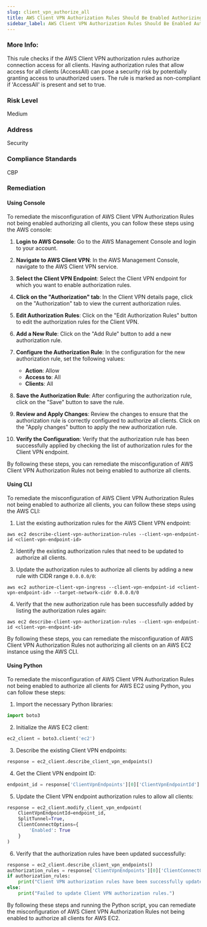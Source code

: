 ```yaml
---
slug: client_vpn_authorize_all
title: AWS Client VPN Authorization Rules Should Be Enabled Authorizing All Clients
sidebar_label: AWS Client VPN Authorization Rules Should Be Enabled Authorizing All Clients
---
```


### More Info:

This rule checks if the AWS Client VPN authorization rules authorize connection access for all clients. Having authorization rules that allow access for all clients (AccessAll) can pose a security risk by potentially granting access to unauthorized users. The rule is marked as non-compliant if 'AccessAll' is present and set to true.

### Risk Level

Medium

### Address

Security

### Compliance Standards

CBP

### Remediation

#### Using Console

To remediate the misconfiguration of AWS Client VPN Authorization Rules not being enabled authorizing all clients, you can follow these steps using the AWS console:

1. **Login to AWS Console**: Go to the AWS Management Console and login to your account.

2. **Navigate to AWS Client VPN**: In the AWS Management Console, navigate to the AWS Client VPN service.

3. **Select the Client VPN Endpoint**: Select the Client VPN endpoint for which you want to enable authorization rules.

4. **Click on the "Authorization" tab**: In the Client VPN details page, click on the "Authorization" tab to view the current authorization rules.

5. **Edit Authorization Rules**: Click on the "Edit Authorization Rules" button to edit the authorization rules for the Client VPN.

6. **Add a New Rule**: Click on the "Add Rule" button to add a new authorization rule.

7. **Configure the Authorization Rule**: In the configuration for the new authorization rule, set the following values:
   - **Action**: Allow
   - **Access to**: All
   - **Clients**: All

8. **Save the Authorization Rule**: After configuring the authorization rule, click on the "Save" button to save the rule.

9. **Review and Apply Changes**: Review the changes to ensure that the authorization rule is correctly configured to authorize all clients. Click on the "Apply changes" button to apply the new authorization rule.

10. **Verify the Configuration**: Verify that the authorization rule has been successfully applied by checking the list of authorization rules for the Client VPN endpoint.

By following these steps, you can remediate the misconfiguration of AWS Client VPN Authorization Rules not being enabled to authorize all clients.

#### Using CLI

To remediate the misconfiguration of AWS Client VPN Authorization Rules not being enabled to authorize all clients, you can follow these steps using the AWS CLI:

1. List the existing authorization rules for the AWS Client VPN endpoint:
```
aws ec2 describe-client-vpn-authorization-rules --client-vpn-endpoint-id <client-vpn-endpoint-id>
```

2. Identify the existing authorization rules that need to be updated to authorize all clients.

3. Update the authorization rules to authorize all clients by adding a new rule with CIDR range `0.0.0.0/0`:
```
aws ec2 authorize-client-vpn-ingress --client-vpn-endpoint-id <client-vpn-endpoint-id> --target-network-cidr 0.0.0.0/0
```

4. Verify that the new authorization rule has been successfully added by listing the authorization rules again:
```
aws ec2 describe-client-vpn-authorization-rules --client-vpn-endpoint-id <client-vpn-endpoint-id>
```

By following these steps, you can remediate the misconfiguration of AWS Client VPN Authorization Rules not authorizing all clients on an AWS EC2 instance using the AWS CLI.

#### Using Python

To remediate the misconfiguration of AWS Client VPN Authorization Rules not being enabled to authorize all clients for AWS EC2 using Python, you can follow these steps:

1. Import the necessary Python libraries:
```python
import boto3
```

2. Initialize the AWS EC2 client:
```python
ec2_client = boto3.client('ec2')
```

3. Describe the existing Client VPN endpoints:
```python
response = ec2_client.describe_client_vpn_endpoints()
```

4. Get the Client VPN endpoint ID:
```python
endpoint_id = response['ClientVpnEndpoints'][0]['ClientVpnEndpointId']
```

5. Update the Client VPN endpoint authorization rules to allow all clients:
```python
response = ec2_client.modify_client_vpn_endpoint(
    ClientVpnEndpointId=endpoint_id,
    SplitTunnel=True,
    ClientConnectOptions={
        'Enabled': True
    }
)
```

6. Verify that the authorization rules have been updated successfully:
```python
response = ec2_client.describe_client_vpn_endpoints()
authorization_rules = response['ClientVpnEndpoints'][0]['ClientConnectOptions']['Enabled']
if authorization_rules:
    print("Client VPN authorization rules have been successfully updated to allow all clients.")
else:
    print("Failed to update Client VPN authorization rules.")
```

By following these steps and running the Python script, you can remediate the misconfiguration of AWS Client VPN Authorization Rules not being enabled to authorize all clients for AWS EC2.


